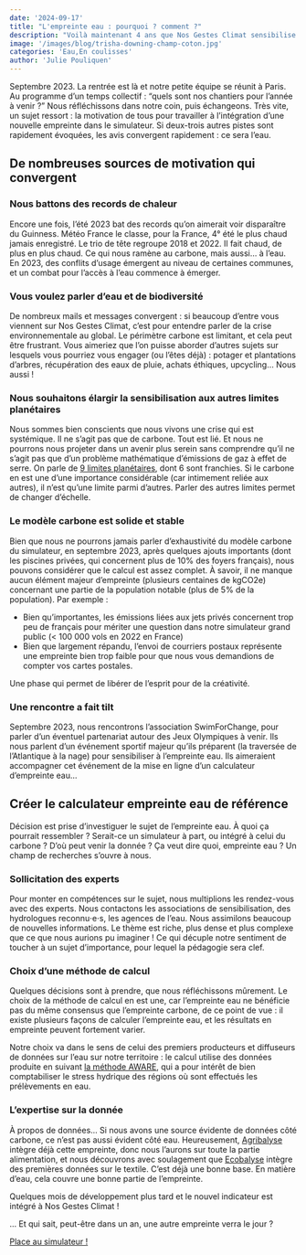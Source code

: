 ```yaml
---
date: '2024-09-17'
title: "L'empreinte eau : pourquoi ? comment ?"
description: "Voilà maintenant 4 ans que Nos Gestes Climat sensibilise les citoyens au changement climatique, au travers d’un simulateur permettant à chacun, chacune de calculer son empreinte carbone individuelle. Depuis plusieurs mois, alors que le périmètre du calcul commence à se stabiliser, l’équipe s’est lancée un nouveau défi : profiter du simulateur pour calculer et sensibiliser à une seconde empreinte, celle sur la ressource en eau. Pourquoi ? Comment ? La suite ci-dessous 👇🏼"
image: '/images/blog/trisha-downing-champ-coton.jpg'
categories: 'Eau,En coulisses'
author: 'Julie Pouliquen'
---
```


Septembre 2023. La rentrée est là et notre petite équipe se réunit à Paris. Au programme d’un temps collectif : “quels sont nos chantiers pour l’année à venir ?” Nous réfléchissons dans notre coin, puis échangeons. Très vite, un sujet ressort : la motivation de tous pour travailler à l’intégration d’une nouvelle empreinte dans le simulateur. Si deux-trois autres pistes sont rapidement évoquées, les avis convergent rapidement : ce sera l’eau.

## De nombreuses sources de motivation qui convergent

### Nous battons des records de chaleur

Encore une fois, l’été 2023 bat des records qu’on aimerait voir disparaître du Guinness. Météo France le classe, pour la France, 4° été le plus chaud jamais enregistré. Le trio de tête regroupe 2018 et 2022. Il fait chaud, de plus en plus chaud. Ce qui nous ramène au carbone, mais aussi… à l’eau. En 2023, des conflits d’usage émergent au niveau de certaines communes, et un combat pour l’accès à l’eau commence à émerger.

### Vous voulez parler d’eau et de biodiversité

De nombreux mails et messages convergent : si beaucoup d’entre vous viennent sur Nos Gestes Climat, c’est pour entendre parler de la crise environnementale au global. Le périmètre carbone est limitant, et cela peut être frustrant. Vous aimeriez que l’on puisse aborder d’autres sujets sur lesquels vous pourriez vous engager (ou l’êtes déjà) : potager et plantations d’arbres, récupération des eaux de pluie, achats éthiques, upcycling… Nous aussi !

### Nous souhaitons élargir la sensibilisation aux autres limites planétaires

Nous sommes bien conscients que nous vivons une crise qui est systémique. Il ne s’agit pas que de carbone. Tout est lié. Et nous ne pourrons nous projeter dans un avenir plus serein sans comprendre qu’il ne s’agit pas que d’un problème mathématique d’émissions de gaz à effet de serre. On parle de [9 limites planétaires](https://www.notre-environnement.gouv.fr/rapport-sur-l-etat-de-l-environnement/themes-ree/defis-environnementaux/limites-planetaires/concept/article/presentation-du-concept-des-limites-planetaires), dont 6 sont franchies. Si le carbone en est une d’une importance considérable (car intimement reliée aux autres), il n’est qu’une limite parmi d’autres. Parler des autres limites permet de changer d’échelle.

### Le modèle carbone est solide et stable

Bien que nous ne pourrons jamais parler d’exhaustivité du modèle carbone du simulateur, en septembre 2023, après quelques ajouts importants (dont les piscines privées, qui concernent plus de 10% des foyers français), nous pouvons considérer que le calcul est assez complet. À savoir, il ne manque aucun élément majeur d’empreinte (plusieurs centaines de kgCO2e) concernant une partie de la population notable (plus de 5% de la population). Par exemple :

- Bien qu’importantes, les émissions liées aux jets privés concernent trop peu de français pour mériter une question dans notre simulateur grand public (< 100 000 vols en 2022 en France)
- Bien que largement répandu, l’envoi de courriers postaux représente une empreinte bien trop faible pour que nous vous demandions de compter vos cartes postales.

Une phase qui permet de libérer de l’esprit pour de la créativité.

### Une rencontre a fait tilt

Septembre 2023, nous rencontrons l’association SwimForChange, pour parler d’un éventuel partenariat autour des Jeux Olympiques à venir. Ils nous parlent d’un événement sportif majeur qu’ils préparent (la traversée de l’Atlantique à la nage) pour sensibiliser à l’empreinte eau. Ils aimeraient accompagner cet événement de la mise en ligne d’un calculateur d’empreinte eau…

## Créer le calculateur empreinte eau de référence

Décision est prise d’investiguer le sujet de l’empreinte eau. À quoi ça pourrait ressembler ? Serait-ce un simulateur à part, ou intégré à celui du carbone ? D’où peut venir la donnée ? Ça veut dire quoi, empreinte eau ? Un champ de recherches s’ouvre à nous.

### Sollicitation des experts

Pour monter en compétences sur le sujet, nous multiplions les rendez-vous avec des experts. Nous contactons les associations de sensibilisation, des hydrologues reconnu⋅e⋅s, les agences de l’eau. Nous assimilons beaucoup de nouvelles informations. Le thème est riche, plus dense et plus complexe que ce que nous aurions pu imaginer ! Ce qui décuple notre sentiment de toucher à un sujet d’importance, pour lequel la pédagogie sera clef.

### Choix d’une méthode de calcul

Quelques décisions sont à prendre, que nous réfléchissons mûrement. Le choix de la méthode de calcul en est une, car l’empreinte eau ne bénéficie pas du même consensus que l’empreinte carbone, de ce point de vue : il existe plusieurs façons de calculer l’empreinte eau, et les résultats en empreinte peuvent fortement varier.

Notre choix va dans le sens de celui des premiers producteurs et diffuseurs de données sur l’eau sur notre territoire : le calcul utilise des données produite en suivant [la méthode AWARE](https://ecobalyse.beta.gouv.fr/), qui a pour intérêt de bien comptabiliser le stress hydrique des régions où sont effectués les prélèvements en eau.

### L’expertise sur la donnée

À propos de données... Si nous avons une source évidente de données côté carbone, ce n’est pas aussi évident côté eau. Heureusement, [Agribalyse](https://agribalyse.ademe.fr/) intègre déjà cette empreinte, donc nous l’aurons sur toute la partie alimentation, et nous découvrons avec soulagement que [Ecobalyse](https://ecobalyse.beta.gouv.fr/) intègre des premières données sur le textile. C’est déjà une bonne base. En matière d’eau, cela couvre une bonne partie de l’empreinte.

Quelques mois de développement plus tard et le nouvel indicateur est intégré à Nos Gestes Climat !

… Et qui sait, peut-être dans un an, une autre empreinte verra le jour ?

<div className="text-center">
  <a
    href="https://nosgestesclimat.fr?mtm_campaign=blog-simu&mtm_kwd=empreinte-eau-pourquoi-comment"
    className="focus:ring-offset-3 transition-color mx-auto inline-flex items-center whitespace-nowrap rounded-full border-2 border-primary-700 bg-primary-700 !p-4 font-bold !text-white no-underline shadow-sm transition-colors transition-colors hover:bg-primary-700 hover:text-white focus:outline-none focus:ring-2 focus:ring-primary-700 aria-disabled:opacity-50">
    Place au simulateur !
  </a>
</div>